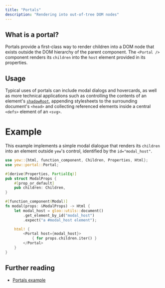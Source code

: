 ```yaml
---
title: "Portals"
description: "Rendering into out-of-tree DOM nodes"
---
```


## What is a portal?

Portals provide a first-class way to render children into a DOM node that exists outside the DOM hierarchy of the parent component.
The `<Portal />` component renders its `children` into the `host` element provided in its properties.

## Usage

Typical uses of portals can include modal dialogs and hovercards, as well as more technical applications
such as controlling the contents of an element's
[`shadowRoot`](https://developer.mozilla.org/en-US/docs/Web/API/Element/shadowRoot), appending
stylesheets to the surrounding document's `<head>` and collecting referenced elements inside a
central `<defs>` element of an `<svg>`.

# Example

This example implements a simple modal dialogue that renders its `children`
into an element outside `yew`'s control,
identified by the `id="modal_host"`.

```rust
use yew::{html, function_component, Children, Properties, Html};
use yew::portal::Portal;

#[derive(Properties, PartialEq)]
pub struct ModalProps {
    #[prop_or_default]
    pub children: Children,
}

#[function_component(Modal)]
fn modal(props: &ModalProps) -> Html {
    let modal_host = gloo::utils::document()
        .get_element_by_id("modal_host")
        .expect("a #modal_host element");

    html! {
        <Portal host={modal_host}>
            { for props.children.iter() }
        </Portal>
    }
}
```

## Further reading
- [Portals example](https://github.com/yewstack/yew/tree/master/examples/portals)
